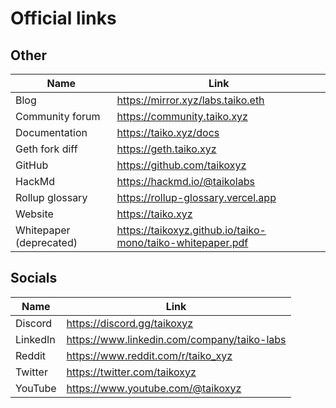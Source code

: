# Official links

## Other

| Name                    | Link                                                       |
| ----------------------- | ---------------------------------------------------------- |
| Blog                    | https://mirror.xyz/labs.taiko.eth                          |
| Community forum         | https://community.taiko.xyz                                |
| Documentation           | https://taiko.xyz/docs                                     |
| Geth fork diff          | https://geth.taiko.xyz                                     |
| GitHub                  | https://github.com/taikoxyz                                |
| HackMd                  | https://hackmd.io/@taikolabs                               |
| Rollup glossary         | https://rollup-glossary.vercel.app                         |
| Website                 | https://taiko.xyz                                          |
| Whitepaper (deprecated) | https://taikoxyz.github.io/taiko-mono/taiko-whitepaper.pdf |

## Socials

| Name     | Link                                        |
| -------- | ------------------------------------------- |
| Discord  | https://discord.gg/taikoxyz                 |
| LinkedIn | https://www.linkedin.com/company/taiko-labs |
| Reddit   | https://www.reddit.com/r/taiko_xyz          |
| Twitter  | https://twitter.com/taikoxyz                |
| YouTube  | https://www.youtube.com/@taikoxyz           |
